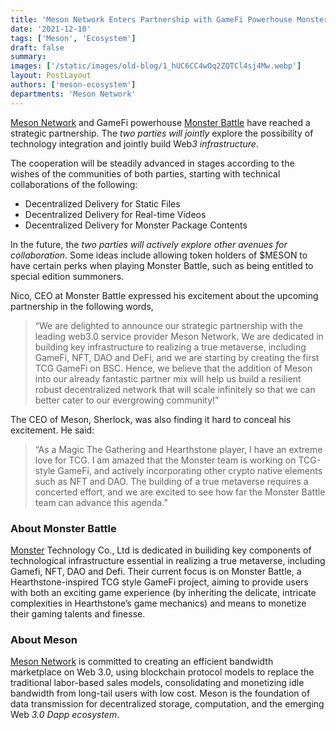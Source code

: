 ```yaml
---
title: 'Meson Network Enters Partnership with GameFi Powerhouse Monster Battle'
date: '2021-12-10'
tags: ['Meson', 'Ecosystem']
draft: false
summary:
images: ['/static/images/old-blog/1_hUC6CC4wOq2ZQTCl4sj4Mw.webp']
layout: PostLayout
authors: ['meson-ecosystem']
departments: 'Meson Network'
---
```


[Meson Network](http://meson.network/) and GameFi powerhouse [Monster Battle](https://www.monster-battle.games/) have reached a strategic partnership. The *two parties will jointly* explore the possibility of technology integration and jointly build Web*3 infrastructure*.

The cooperation will be steadily advanced in stages according to the wishes of the communities of both parties, starting with technical collaborations of the following:

- Decentralized Delivery for Static Files
- Decentralized Delivery for Real-time Videos
- Decentralized Delivery for Monster Package Contents

In the future, the *two parties will actively explore other avenues for collaboration*. Some ideas include allowing token holders of $MESON to have certain perks when playing Monster Battle, such as being entitled to special edition summoners.

Nico, CEO at Monster Battle expressed his excitement about the upcoming partnership in the following words,

> “We are delighted to announce our strategic partnership with the leading web3.0 service provider Meson Network. We are dedicated in building key infrastructure to realizing a true metaverse, including GameFi, NFT, DAO and DeFi, and we are starting by creating the first TCG GameFi on BSC. Hence, we believe that the addition of Meson into our already fantastic partner mix will help us build a resilient robust decentralized network that will scale infinitely so that we can better cater to our evergrowing community!”

The CEO of Meson, Sherlock, was also finding it hard to conceal his excitement. He said:

> “As a Magic The Gathering and Hearthstone player, I have an extreme love for TCG. I am amazed that the Monster team is working on TCG-style GameFi, and actively incorporating other crypto native elements such as NFT and DAO. The building of a true metaverse requires a concerted effort, and we are excited to see how far the Monster Battle team can advance this agenda.”

### **About Monster Battle**

[Monster](https://www.monster-battle.games/) Technology Co., Ltd is dedicated in builiding key components of technological infrastructure essential in realizing a true metaverse, including Gamefi, NFT, DAO and Defi. Their current focus is on Monster Battle, a Hearthstone-inspired TCG style GameFi project, aiming to provide users with both an exciting game experience (by inheriting the delicate, intricate complexities in Hearthstone’s game mechanics) and means to monetize their gaming talents and finesse.

### **About Meson**

[Meson Network](https://meson.network/) is committed to creating an efficient bandwidth marketplace on Web 3.0, using blockchain protocol models to replace the traditional labor-based sales models, consolidating and monetizing idle bandwidth from long-tail users with low cost. Meson is the foundation of data transmission for decentralized storage, computation, and the emerging Web *3.0 Dapp ecosystem*.
